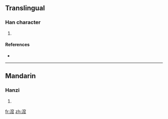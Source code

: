 ==Translingual==

===Han character===
{{Han char|rn=85|rad=水|as=10|sn=13|four=3313<sub>2</sub>|canj=水十金人 (EJCO)}}

# {{defn|Han|sort=水10}}

====References====
* {{Han ref|kx=0639.320|dkj=17942|dj=1046.200|hdz=31708.080|uh=6E9B|ud=28315|bh=DE43|bd=56899}}

----

==Mandarin==

===Hanzi===
{{cmn-hanzi|pin=[[wā]] ([[wa1]])|wg=wa<sup>1</sup>}}

# {{defn|Mandarin|sort=水10}}

[[fr:溛]]
[[zh:溛]]